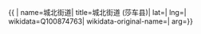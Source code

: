 {{ {{{1|PRC admin/showdata}}}|
name=城北街道|
title=城北街道 (莎车县)|
lat=|
lng=|
wikidata=Q100874763|
wikidata-original-name=|
arg={{{arg|}}}}}